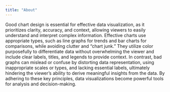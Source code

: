 ---
title: "About"
---

Good chart design is essential for effective data visualization, as it prioritizes clarity, accuracy, and context, allowing viewers to easily understand and interpret complex information. Effective charts use appropriate types, such as line graphs for trends and bar charts for comparisons, while avoiding clutter and "chart junk." They utilize color purposefully to differentiate data without overwhelming the viewer and include clear labels, titles, and legends to provide context. In contrast, bad graphs can mislead or confuse by distorting data representation, using inappropriate scales or types, and lacking essential labels, ultimately hindering the viewer's ability to derive meaningful insights from the data. By adhering to these key principles, data visualizations become powerful tools for analysis and decision-making.
